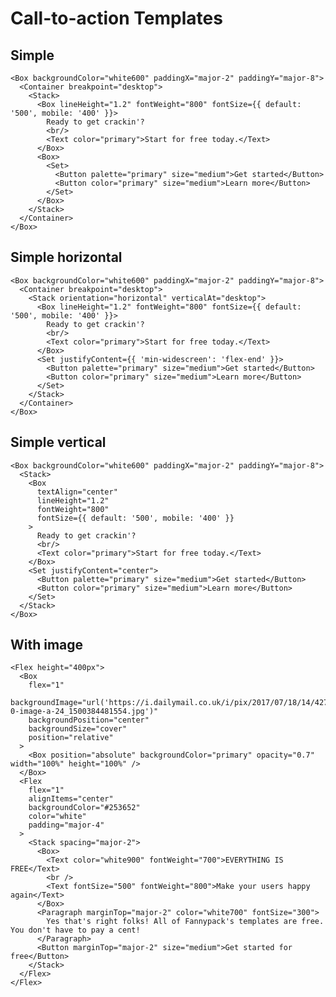 # Call-to-action Templates

## Simple

```jsx-live
<Box backgroundColor="white600" paddingX="major-2" paddingY="major-8">
  <Container breakpoint="desktop">
    <Stack>
      <Box lineHeight="1.2" fontWeight="800" fontSize={{ default: '500', mobile: '400' }}>
        Ready to get crackin'?
        <br/>
        <Text color="primary">Start for free today.</Text>
      </Box>
      <Box>
        <Set>
          <Button palette="primary" size="medium">Get started</Button>
          <Button color="primary" size="medium">Learn more</Button>
        </Set>
      </Box>
    </Stack>
  </Container>
</Box>
```

## Simple horizontal

```jsx-live
<Box backgroundColor="white600" paddingX="major-2" paddingY="major-8">
  <Container breakpoint="desktop">
    <Stack orientation="horizontal" verticalAt="desktop">
      <Box lineHeight="1.2" fontWeight="800" fontSize={{ default: '500', mobile: '400' }}>
        Ready to get crackin'?
        <br/>
        <Text color="primary">Start for free today.</Text>
      </Box>
      <Set justifyContent={{ 'min-widescreen': 'flex-end' }}>
        <Button palette="primary" size="medium">Get started</Button>
        <Button color="primary" size="medium">Learn more</Button>
      </Set>
    </Stack>
  </Container>
</Box>
```

## Simple vertical

```jsx-live
<Box backgroundColor="white600" paddingX="major-2" paddingY="major-8">
  <Stack>
    <Box
      textAlign="center"
      lineHeight="1.2"
      fontWeight="800"
      fontSize={{ default: '500', mobile: '400' }}
    >
      Ready to get crackin'?
      <br/>
      <Text color="primary">Start for free today.</Text>
    </Box>
    <Set justifyContent="center">
      <Button palette="primary" size="medium">Get started</Button>
      <Button color="primary" size="medium">Learn more</Button>
    </Set>
  </Stack>
</Box>
```

## With image

```jsx-live
<Flex height="400px">
  <Box
    flex="1"
    backgroundImage="url('https://i.dailymail.co.uk/i/pix/2017/07/18/14/427394C200000578-0-image-a-24_1500384481554.jpg')"
    backgroundPosition="center"
    backgroundSize="cover"
    position="relative"
  >
    <Box position="absolute" backgroundColor="primary" opacity="0.7" width="100%" height="100%" />
  </Box>
  <Flex
    flex="1"
    alignItems="center"
    backgroundColor="#253652"
    color="white"
    padding="major-4"
  >
    <Stack spacing="major-2">
      <Box>
        <Text color="white900" fontWeight="700">EVERYTHING IS FREE</Text>
        <br />
        <Text fontSize="500" fontWeight="800">Make your users happy again</Text>
      </Box>
      <Paragraph marginTop="major-2" color="white700" fontSize="300">
        Yes that's right folks! All of Fannypack's templates are free. You don't have to pay a cent!
      </Paragraph>
      <Button marginTop="major-2" size="medium">Get started for free</Button>
    </Stack>
  </Flex>
</Flex>
```
